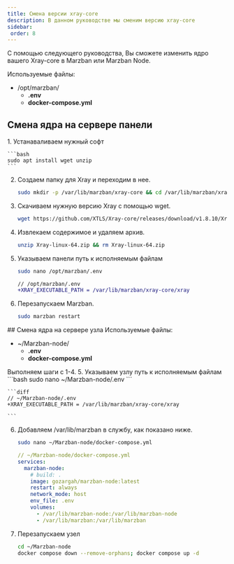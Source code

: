 ```yaml
---
title: Смена версии xray-core
description: В данном руководстве мы сменим версию xray-core
sidebar:
 order: 8
---
```



С помощью следующего руководства, Вы сможете изменить ядро вашего Xray-core в Marzban или Marzban Node.


Используемые файлы:
<FileTree>

- /opt/marzban/
    - **.env**
    - **docker-compose.yml**
</FileTree>

## Смена ядра на сервере панели
<Steps>
1. Устанаваливаем нужный софт


    ```bash
    sudo apt install wget unzip
    ```


2. Создаем папку для Xray и переходим в нее.

    ```bash
    sudo mkdir -p /var/lib/marzban/xray-core && cd /var/lib/marzban/xray-core
    ```

3. Скачиваем нужную версию Xray с помощью wget.

    ```bash
    wget https://github.com/XTLS/Xray-core/releases/download/v1.8.10/Xray-linux-64.zip
    ```

4. Извлекаем содержимое и удаляем  архив.

    ```bash
    unzip Xray-linux-64.zip && rm Xray-linux-64.zip
    ```


5. Указываем панели путь к исполняемым файлам
    ```bash
    sudo nano /opt/marzban/.env
    ```
    ```diff
    // /opt/marzban/.env
    +XRAY_EXECUTABLE_PATH = /var/lib/marzban/xray-core/xray
    ```

6. Перезапускаем Marzban.

    ```bash
    sudo marzban restart
    ```
</Steps>
## Смена ядра на сервере узла
Используемые файлы:
<FileTree>

- ~/Marzban-node/
    - **.env**
    - **docker-compose.yml**
</FileTree>
Выполняем шаги с 1-4.
<Steps>
5. Указываем узлу путь к исполняемым файлам
    ```bash
    sudo nano ~/Marzban-node/.env
    ```

    ```diff
    // ~/Marzban-node/.env
    +XRAY_EXECUTABLE_PATH = /var/lib/marzban/xray-core/xray

    ```
6. Добавляем /var/lib/marzban в службу, как показано ниже.

    ```bash
    sudo nano ~/Marzban-node/docker-compose.yml
    ```

    ```yaml
    // ~/Marzban-node/docker-compose.yml
    services:
      marzban-node:
        # build: .
        image: gozargah/marzban-node:latest
        restart: always
        network_mode: host
        env_file: .env
        volumes:
          - /var/lib/marzban-node:/var/lib/marzban-node
          - /var/lib/marzban:/var/lib/marzban
    ```
7. Перезапускаем узел
    ```bash
    cd ~/Marzban-node
    docker compose down --remove-orphans; docker compose up -d
    ```
</Steps>    
